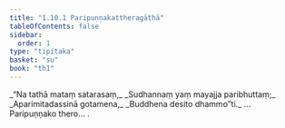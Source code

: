 ```yaml
---
title: "1.10.1 Paripuṇṇakattheragāthā"
tableOfContents: false
sidebar:
  order: 1
type: "tipitaka"
basket: "su"
book: "th1"
---
```



<DynamicBreadcrumb />

<Division number="91" book="th1" bookNo="19" page="239">

<Paragraph number="205" type="verses" book="th1">
_“Na tathā mataṃ satarasaṃ,_  
_Sudhannaṃ yaṃ mayajja paribhuttaṃ;_  
_Aparimitadassinā gotamena,_  
_Buddhena desito dhammo”ti._  


</Paragraph>
</Division>

<Paragraph number="206" type="center" book="th1">
…  Paripuṇṇako thero… .
</Paragraph>